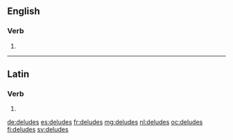 ==English==

===Verb===
{{head|en|verb form}}

# {{en-third-person singular of|delude}}

----

==Latin==

===Verb===
{{la-verb-form|delūdēs}}

# {{inflection of|delūdō||2|s|futr|actv|indc|lang=la}}

[[de:deludes]]
[[es:deludes]]
[[fr:deludes]]
[[mg:deludes]]
[[nl:deludes]]
[[oc:deludes]]
[[fi:deludes]]
[[sv:deludes]]